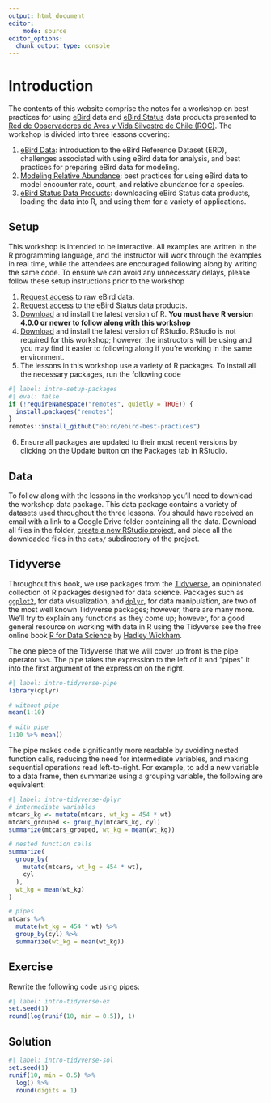 ```yaml
---
output: html_document
editor:
    mode: source
editor_options: 
  chunk_output_type: console
---
```


# Introduction {.unnumbered}

The contents of this website comprise the notes for a workshop on best practices for using [eBird](https://ebird.org/home) data and [eBird Status](https://science.ebird.org/en/status-and-trends) data products presented to [Red de Observadores de Aves y Vida Silvestre de Chile (ROC)](https://www.redobservadores.cl/). The workshop is divided into three lessons covering:

1. [eBird Data](ebird.qmd): introduction to the eBird Reference Dataset (ERD), challenges associated with using eBird data for analysis, and best practices for preparing eBird data for modeling.
2. [Modeling Relative Abundance](abundance.qmd): best practices for using eBird data to model encounter rate, count, and relative abundance for a species.
3. [eBird Status Data Products](ebirdst.qmd): downloading eBird Status data products, loading the data into R, and using them for a variety of applications.

## Setup {#intro-setup}

This workshop is intended to be interactive. All examples are written in the R programming language, and the instructor will work through the examples in real time, while the attendees are encouraged following along by writing the same code. To ensure we can avoid any unnecessary delays, please follow these setup instructions prior to the workshop

1. [Request access](https://ebird.org/data/download) to raw eBird data.
2. [Request access](https://science.ebird.org/en/status-and-trends/download-data) to the eBird Status data products.
3. [Download](https://cloud.r-project.org/) and install the latest version of R. **You must have R version 4.0.0 or newer to follow along with this workshop**
4. [Download](https://posit.co/download/rstudio-desktop/#download) and install the latest version of RStudio. RStudio is not required for this workshop; however, the instructors will be using and you may find it easier to following along if you're working in the same environment.
5. The lessons in this workshop use a variety of R packages. To install all the necessary packages, run the following code

```r
#| label: intro-setup-packages
#| eval: false
if (!requireNamespace("remotes", quietly = TRUE)) {
  install.packages("remotes")
}
remotes::install_github("ebird/ebird-best-practices")
```

6. Ensure all packages are updated to their most recent versions by clicking on the Update button on the Packages tab in RStudio.

## Data {#intro-data}

To follow along with the lessons in the workshop you'll need to download the workshop data package. This data package contains a variety of datasets used throughout the three lessons. You should have received an email with a link to a Google Drive folder containing all the data. Download all files in the folder, [create a new RStudio project](https://support.posit.co/hc/en-us/articles/200526207-Using-RStudio-Projects), and place all the downloaded files in the `data/` subdirectory of the project.

## Tidyverse {#intro-tidyverse}

Throughout this book, we use packages from the [Tidyverse](https://www.tidyverse.org/), an opinionated collection of R packages designed for data science. Packages such as [`ggplot2`](https://ggplot2.tidyverse.org/), for data visualization, and [`dplyr`](https://dplyr.tidyverse.org/), for data manipulation, are two of the most well known Tidyverse packages; however, there are many more. We’ll try to explain any functions as they come up; however, for a good general resource on working with data in R using the Tidyverse see the free online book [R for Data Science](https://r4ds.hadley.nz/) by [Hadley Wickham](https://hadley.nz/).

The one piece of the Tidyverse that we will cover up front is the pipe operator `%>%`. The pipe takes the expression to the left of it and "pipes" it into the first argument of the expression on the right.

```r
#| label: intro-tidyverse-pipe
library(dplyr)

# without pipe
mean(1:10)

# with pipe
1:10 %>% mean()
```

The pipe makes code significantly more readable by avoiding nested function calls, reducing the need for intermediate variables, and making sequential operations read left-to-right. For example, to add a new variable to a data frame, then summarize using a grouping variable, the following are equivalent:

```r
#| label: intro-tidyverse-dplyr
# intermediate variables
mtcars_kg <- mutate(mtcars, wt_kg = 454 * wt)
mtcars_grouped <- group_by(mtcars_kg, cyl)
summarize(mtcars_grouped, wt_kg = mean(wt_kg))

# nested function calls
summarize(
  group_by(
    mutate(mtcars, wt_kg = 454 * wt),
    cyl
  ),
  wt_kg = mean(wt_kg)
)

# pipes
mtcars %>% 
  mutate(wt_kg = 454 * wt) %>% 
  group_by(cyl) %>% 
  summarize(wt_kg = mean(wt_kg))
```

::: {.callout-note icon=false}
## Exercise
Rewrite the following code using pipes:

```r
#| label: intro-tidyverse-ex
set.seed(1)
round(log(runif(10, min = 0.5)), 1)
```
:::

::: {.callout-tip icon=false collapse="true"}
## Solution
```r
#| label: intro-tidyverse-sol
set.seed(1)
runif(10, min = 0.5) %>% 
  log() %>% 
  round(digits = 1)
```
:::
